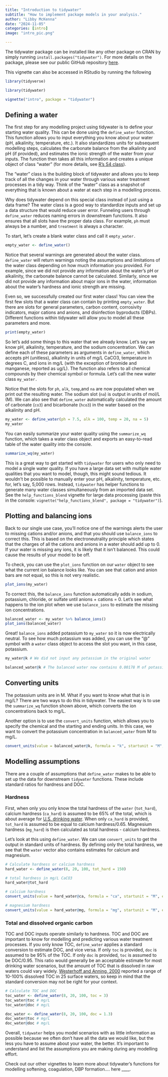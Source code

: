 ```yaml
---
title: "Introduction to tidywater"
subtitle: "How to implement package models in your analysis."
author: "Libby McKenna"
date: "2024-11-05"
categories: [intro]
image: "intro_pic.png"

---
```

The tidywater package can be installed like any other package on CRAN by simply running
`install.packages("tidywater")`. For more details on the package, please see our public
GitHub repository <a href = "https://github.com/BrownandCaldwell-Public/tidywater"> here</a>. 

This vignette can also be accessed in RStudio by running the following

```r

library(tidyverse)
```

```r

library(tidywater)

vignette("intro", package = "tidywater")

```

## Defining a water

The first step for any modelling project using tidywater is to define your starting water quality. This can be done using the `define_water` function. This function allows you to input everything you know about your water (pH, alkalinity, temperature, etc.). It also standardizes units for subsequent modelling steps, calculates the carbonate balance from the alkalinity and pH (if provided), and estimates the ionic strength of the water from your inputs. The function then takes all this information and creates a unique object of class "water" (for more details, see <a href = "https://adv-r.hadley.nz/s4.html"> R's S4 class</a>). 

The "water" class is the building block of tidywater and allows you to keep track of all the changes in your water through various water treatment processes in a tidy way. Think of the "water" class as a snapshot of everything that is known about a water at each step in a modelling process.

Why does tidywater depend on this special class instead of just using a data frame? The water class is a good way to standardize inputs and set up a data structure that would reduce user error. Funneling users through `define_water` reduces naming errors in downstream functions. It also ensures that all slots have the proper data class. For example, `ph` must always be a number, and `treatment` is always a character.

To start, let's create a blank water class and call it `empty_water.`

```r
empty_water <- define_water()
```

Notice that several warnings are generated about the water class. `define_water` will return warnings noting the assumptions and limitations of the water class depending on how much information you provided. For example, since we did not provide any information about the water's pH or alkalinity, the carbonate balance cannot be calculated. Similarly, since we did not provide any information about major ions in the water, information about the water's hardness and ionic strength are missing. 

Even so, we successfully created our first water class! You can view the first few slots that a water class can contain by printing `empty_water`. But there are slots for general parameters, carbon content, corrosivity indicators, major cations and anions, and disinfection byproducts (DBPs). Different functions within tidywater will allow you to model all these parameters and more. 

```r
print(empty_water)
```
So let's add some things to this water that we already know. Let's say we know pH, alkalinity, temperature, and the  sodium concentration. We can define each of these parameters as arguments in `define_water`, which accepts pH (unitless), alkalinity in units of mg/L CaCO3, temperature in degrees C, and ions in mg/L (with the exception of bromide and manganese, reported as ug/L). The function also refers to all chemical compounds by their chemical symbol or formula. Let's call the new water class `my_water.`

Notice that the slots for `ph`, `alk`, `temp`,and `na` are now populated when we print out the resulting water. The sodium slot (`na`) is output in units of mol/L (M).  We can also see that `define_water` automatically calculated the amount of carbonate (`co3`) and bicarbonate (`hco3`) in the water based on the alkalinity and pH. 

```r
my_water <- define_water(ph = 7.5, alk = 100, temp = 20, na = 5)
my_water
```

You can easily summarize your water quality using the `summarize_wq` function, which takes a water class object and exports an easy-to-read table of the water quality into the console. 

```r
summarize_wq(my_water)
```

This is a great way to get started with `tidywater` for users who only need to model a single water quality. If you have a large data set with multiple water qualities that you want to model, though,  this might sound tedious. It wouldn't be possible to manually enter your pH, alkalinity, temperature, etc. for, let's say, 5,000 rows. Instead, `tidywater` has helper functions to generate many water classes simultaneously from an imported data set. See the `help_functions_blend` vignette for large data processing (paste this in the console: `vignette("help_functions_blend", package = "tidywater")`). 

## Plotting and balancing ions

Back to our single use case, you'll notice one of the warnings alerts the user to missing cations and/or anions, and that you should use `balance_ions` to correct this. This is based on the electroneutrality principle which states that the charges of all the cations and anions in a water should add up to 0. If your water is missing any ions, it is likely that it isn't balanced. This could cause the results of your model to be off. 

To check, you can use the `plot_ions` function on our `water` object to see what the current ion balance looks like. You can see that cation and anion bars are not equal, so this is not very realistic. 

```r
plot_ions(my_water)
```
To correct this, the `balance_ions` function automatically adds in sodium, potassium, chloride, or sulfate until anions + cations = 0. Let's see what happens to the ion plot when we use `balance_ions` to estimate the missing ion concentrations. 

```r
balanced_water <- my_water %>% balance_ions()
plot_ions(balanced_water)
```
Great! `balance_ions` added potassium to `my_water` so it is now electrically neutral. To see how much potassium was added, you can use the "@" symbol with a `water` class object to access the slot you want, in this case, potassium.

```r
my_water@k # We did not input any potassium in the original water

balanced_water@k # The balanced water now contains 0.00178 M of potassium
```

## Converting units
The potassium units are in M. What if you want to know what that is in mg/L? There are two ways to do this in tidywater. The easiest way is to use the `summarize_wq` function shown above, which converts the ion concentrations back to mg/L. 

Another option is to use the `convert_units` function, which allows you to specify the chemical and the starting and ending units. In this case, we want to convert the potassium concentration in `balanced_water` from M to mg/L.
```r
convert_units(value = balanced_water@k, formula = "k", startunit = "M", endunit = "mg/L")
```
## Modelling assumptions

There are a couple of assumptions that `define_water` makes to be able to set up the data for downstream `tidywater` functions. These include standard ratios for hardness and DOC. 

### Hardness

First, when only you only know the total hardness of the `water` (`tot_hard`), calcium hardness (`ca_hard`) is assumed to be 65% of the total, which is about average for <a href = "https://www.ars.usda.gov/ARSUserFiles/80400525/Articles/NDBC32_WaterMin.pdf"> U.S. drinking water</a>. When only `ca_hard` is provided, `tot_hard` is assumed to be equal to calcium hardness/0.65. Magnesium hardness (`mg_hard`) is then calculated as total hardness - calcium hardness. 

Let's look at this using `define_water`. We can use `convert_units` to get the output in standard units of hardness. By defining only the total hardness, we see that the `water` vector also contains estimates for calcium and magnesium. 

```r
# Calculate hardness or calcium hardness
hard_water <- define_water(8, 20, 100, tot_hard = 150)

# total hardness in mg/L CaCO3
hard_water@tot_hard

# calcium hardness
convert_units(value = hard_water@ca, formula = "ca", startunit = "M", endunit = "mg/L CaCO3")

# magnesium hardness
convert_units(value = hard_water@mg, formula = "mg", startunit = "M", endunit = "mg/L CaCO3")
```
### Total and dissolved organic carbon

TOC and DOC inputs operate similarly to hardness. TOC and DOC are important to know for modelling and predicting various water treatment processes. If you only know TOC, `define_water` applies a standard conversion to estimate DOC, and vice versa. If only `toc` is provided, `doc` is assumed to be 95% of the TOC. If only `doc` is provided, `toc` is assumed to be DOC/0.95. This ratio would generally be an acceptable estimate for most drinking water scenarios, but the amount of TOC that is dissolved in raw waters could vary widely. <a href = "https://doi.org/10.1016/S0022-1694(00)00292-4">Westerhoff and Anning, 2000</a> reported a range of 10-100% dissolved TOC in 25 surface waters, so keep in mind that the standard conversion may not be right for your context.

```r
# Calculate TOC and DOC
toc_water <- define_water(8, 20, 100, toc = 3)
toc_water@toc # mg/L
toc_water@doc # mg/L

doc_water <- define_water(8, 20, 100, doc = 1.3)
doc_water@toc # mg/L
doc_water@doc # mg/L
```
Overall, `tidywater` helps you model scenarios with as little information as possible because we often don't have all the data we would like, but the less you have to assume about your water, the better. It's important to understand and list the assumptions you are making during any modelling effort. 

Check out our other vignettes to learn more about tidywater's functions for modelling softening, coagulation, DBP formation.... here ____.